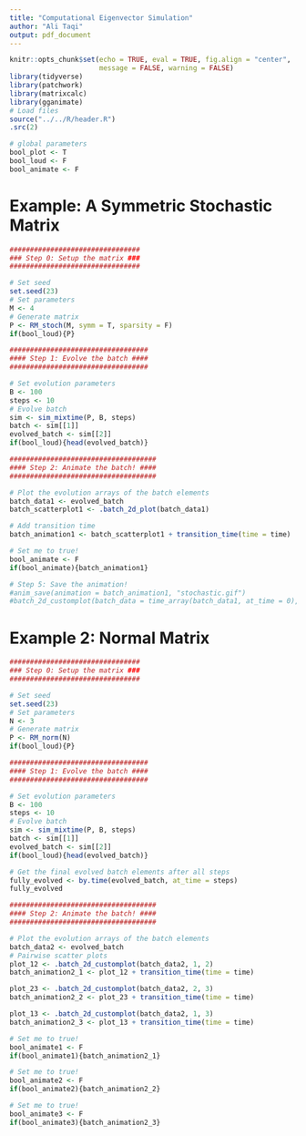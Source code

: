 ```yaml
---
title: "Computational Eigenvector Simulation"
author: "Ali Taqi"
output: pdf_document
---
```


```r
knitr::opts_chunk$set(echo = TRUE, eval = TRUE, fig.align = "center", 
                      message = FALSE, warning = FALSE)
library(tidyverse)
library(patchwork)
library(matrixcalc)
library(gganimate)
# Load files
source("../../R/header.R")
.src(2)
```

```r
# global parameters
bool_plot <- T
bool_loud <- F
bool_animate <- F
```

# Example: A Symmetric Stochastic Matrix

```r

################################
### Step 0: Setup the matrix ###
################################

# Set seed
set.seed(23)
# Set parameters
M <- 4
# Generate matrix
P <- RM_stoch(M, symm = T, sparsity = F)
if(bool_loud){P}

##################################
#### Step 1: Evolve the batch ####
##################################

# Set evolution parameters
B <- 100
steps <- 10
# Evolve batch
sim <- sim_mixtime(P, B, steps)
batch <- sim[[1]]
evolved_batch <- sim[[2]]
if(bool_loud){head(evolved_batch)}

####################################
#### Step 2: Animate the batch! ####
####################################

# Plot the evolution arrays of the batch elements
batch_data1 <- evolved_batch
batch_scatterplot1 <- .batch_2d_plot(batch_data1)

# Add transition time
batch_animation1 <- batch_scatterplot1 + transition_time(time = time)

# Set me to true!
bool_animate <- F
if(bool_animate){batch_animation1}
```

```r
# Step 5: Save the animation!
#anim_save(animation = batch_animation1, "stochastic.gif")
#batch_2d_customplot(batch_data = time_array(batch_data1, at_time = 0), 1,2)
```


# Example 2: Normal Matrix

```r

################################
### Step 0: Setup the matrix ###
################################

# Set seed
set.seed(23)
# Set parameters
N <- 3
# Generate matrix
P <- RM_norm(N)
if(bool_loud){P}

##################################
#### Step 1: Evolve the batch ####
##################################

# Set evolution parameters
B <- 100
steps <- 10
# Evolve batch
sim <- sim_mixtime(P, B, steps)
batch <- sim[[1]]
evolved_batch <- sim[[2]]
if(bool_loud){head(evolved_batch)}

# Get the final evolved batch elements after all steps
fully_evolved <- by.time(evolved_batch, at_time = steps)
fully_evolved

####################################
#### Step 2: Animate the batch! ####
####################################

# Plot the evolution arrays of the batch elements
batch_data2 <- evolved_batch
# Pairwise scatter plots
plot_12 <- .batch_2d_customplot(batch_data2, 1, 2)
batch_animation2_1 <- plot_12 + transition_time(time = time)

plot_23 <- .batch_2d_customplot(batch_data2, 2, 3)
batch_animation2_2 <- plot_23 + transition_time(time = time)

plot_13 <- .batch_2d_customplot(batch_data2, 1, 3)
batch_animation2_3 <- plot_13 + transition_time(time = time)
```

```r
# Set me to true!
bool_animate1 <- F
if(bool_animate1){batch_animation2_1}
```

```r
# Set me to true!
bool_animate2 <- F
if(bool_animate2){batch_animation2_2}
```

```r
# Set me to true!
bool_animate3 <- F
if(bool_animate3){batch_animation2_3}
```


